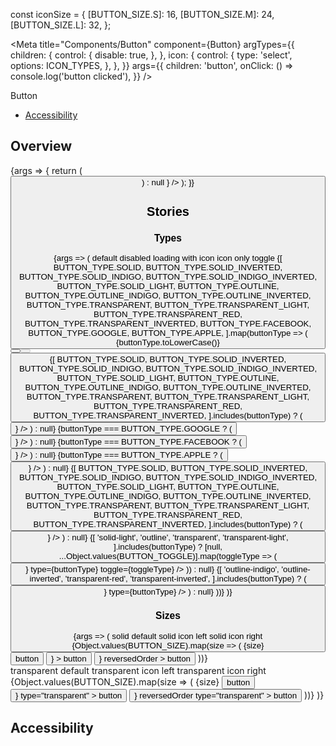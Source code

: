 const iconSize = {
  [BUTTON_SIZE.S]: 16,
  [BUTTON_SIZE.M]: 24,
  [BUTTON_SIZE.L]: 32,
};

<Meta
  title="Components/Button"
  component={Button}
  argTypes={{
    children: {
      control: {
        disable: true,
      },
    },
    icon: {
      control: {
        type: 'select',
        options: ICON_TYPES,
      },
    },
  }}
  args={{
    children: 'button',
    onClick: () => console.log('button clicked'),
  }}
/>

<PageHeader>Button</PageHeader>

- [Accessibility](#accessibility)

## Overview

<Canvas>
  <Story name="Default">
    {args => {
      return (
        <Button
          {...args}
          icon={
            args.icon ? (
              <Icon
                size={iconSize[args.size]}
                type={args.icon}
                color="adaptive"
              />
            ) : null
          }
        />
      );
    }}
  </Story>
</Canvas>

<ArgsTable story="Default" />

## Stories

### Types

<Canvas>
  <Story name="Types">
    {args => (
      <StoryVariantTable className="sg-button-stories-table">
        <thead>
          <tr>
            <th />
            <th>
              <Headline
                extraBold
                transform="uppercase"
                type="span"
                color="text-gray-40"
                size="medium"
              >
                default
              </Headline>
            </th>
            <th>
              <Headline
                extraBold
                transform="uppercase"
                type="span"
                color="text-gray-40"
                size="medium"
              >
                disabled
              </Headline>
            </th>
            <th>
              <Headline
                extraBold
                transform="uppercase"
                type="span"
                color="text-gray-40"
                size="medium"
              >
                loading
              </Headline>
            </th>
            <th>
              <Headline
                extraBold
                transform="uppercase"
                type="span"
                color="text-gray-40"
                size="medium"
              >
                with icon
              </Headline>
            </th>
            <th>
              <Headline
                extraBold
                transform="uppercase"
                type="span"
                color="text-gray-40"
                size="medium"
              >
                icon only
              </Headline>
            </th>
            <th>
              <Headline
                extraBold
                transform="uppercase"
                type="span"
                color="text-gray-40"
                size="medium"
              >
                toggle
              </Headline>
            </th>
          </tr>
        </thead>
        <tbody>
          {[
            BUTTON_TYPE.SOLID,
            BUTTON_TYPE.SOLID_INVERTED,
            BUTTON_TYPE.SOLID_INDIGO,
            BUTTON_TYPE.SOLID_INDIGO_INVERTED,
            BUTTON_TYPE.SOLID_LIGHT,
            BUTTON_TYPE.OUTLINE,
            BUTTON_TYPE.OUTLINE_INDIGO,
            BUTTON_TYPE.OUTLINE_INVERTED,
            BUTTON_TYPE.TRANSPARENT,
            BUTTON_TYPE.TRANSPARENT_LIGHT,
            BUTTON_TYPE.TRANSPARENT_RED,
            BUTTON_TYPE.TRANSPARENT_INVERTED,
            BUTTON_TYPE.FACEBOOK,
            BUTTON_TYPE.GOOGLE,
            BUTTON_TYPE.APPLE,
          ].map(buttonType => (
            <tr
              style={{
                backgroundColor: [
                  'solid-inverted',
                  'solid-indigo-inverted',
                  'transparent-inverted',
                  'outline-inverted',
                ].includes(buttonType)
                  ? hex.black
                  : 'transparent',
              }}
              key={buttonType}
            >
              <td>
                <div
                  style={{
                    height: 40,
                    display: 'flex',
                    alignItems: 'center',
                  }}
                >
                  <Headline
                    extraBold
                    transform="uppercase"
                    type="span"
                    color={
                      [
                        'solid-inverted',
                        'solid-indigo-inverted',
                        'transparent-inverted',
                        'outline-inverted',
                      ].includes(buttonType)
                        ? 'text-white'
                        : 'text-gray-40'
                    }
                    size="medium"
                  >
                    {buttonType.toLowerCase()}
                  </Headline>
                </div>
              </td>
              <td>
                <div>
                  <Button {...args} type={buttonType} />
                </div>
              </td>
              <td>
                <Button {...args} type={buttonType} disabled />
              </td>
              <td>
                <Button {...args} type={buttonType} loading />
              </td>
              <td>
                {[
                  BUTTON_TYPE.SOLID,
                  BUTTON_TYPE.SOLID_INVERTED,
                  BUTTON_TYPE.SOLID_INDIGO,
                  BUTTON_TYPE.SOLID_INDIGO_INVERTED,
                  BUTTON_TYPE.SOLID_LIGHT,
                  BUTTON_TYPE.OUTLINE,
                  BUTTON_TYPE.OUTLINE_INDIGO,
                  BUTTON_TYPE.OUTLINE_INVERTED,
                  BUTTON_TYPE.TRANSPARENT,
                  BUTTON_TYPE.TRANSPARENT_LIGHT,
                  BUTTON_TYPE.TRANSPARENT_RED,
                  BUTTON_TYPE.TRANSPARENT_INVERTED,
                ].includes(buttonType) ? (
                  <Button
                    {...args}
                    type={buttonType}
                    icon={
                      <Icon type={ICON_TYPES.HEART_OUTLINED} color="adaptive" />
                    }
                  />
                ) : null}
                {buttonType === BUTTON_TYPE.GOOGLE ? (
                  <Button
                    {...args}
                    type={buttonType}
                    icon={<Icon type={ICON_TYPES.GOOGLE} color="adaptive" />}
                  />
                ) : null}
                {buttonType === BUTTON_TYPE.FACEBOOK ? (
                  <Button
                    {...args}
                    type={buttonType}
                    icon={<Icon type={ICON_TYPES.FACEBOOK} color="adaptive" />}
                  />
                ) : null}
                {buttonType === BUTTON_TYPE.APPLE ? (
                  <Button
                    {...args}
                    type={buttonType}
                    icon={<Icon type={ICON_TYPES.APPLE} color="adaptive" />}
                  />
                ) : null}
              </td>
              <td>
                {[
                  BUTTON_TYPE.SOLID,
                  BUTTON_TYPE.SOLID_INVERTED,
                  BUTTON_TYPE.SOLID_INDIGO,
                  BUTTON_TYPE.SOLID_INDIGO_INVERTED,
                  BUTTON_TYPE.SOLID_LIGHT,
                  BUTTON_TYPE.OUTLINE,
                  BUTTON_TYPE.OUTLINE_INDIGO,
                  BUTTON_TYPE.OUTLINE_INVERTED,
                  BUTTON_TYPE.TRANSPARENT,
                  BUTTON_TYPE.TRANSPARENT_LIGHT,
                  BUTTON_TYPE.TRANSPARENT_RED,
                  BUTTON_TYPE.TRANSPARENT_INVERTED,
                ].includes(buttonType) ? (
                  <Button
                    {...args}
                    type={buttonType}
                    iconOnly
                    icon={
                      <Icon type={ICON_TYPES.HEART_OUTLINED} color="adaptive" />
                    }
                  />
                ) : null}
              </td>
              <td>
                {[
                  'solid-light',
                  'outline',
                  'transparent',
                  'transparent-light',
                ].includes(buttonType)
                  ? [null, ...Object.values(BUTTON_TOGGLE)].map(toggleType => (
                      <div style={{marginBottom: '15px'}} key={toggleType}>
                        <Button
                          {...args}
                          icon={
                            <Icon type={ICON_TYPES.HEART} color="adaptive" />
                          }
                          type={buttonType}
                          toggle={toggleType}
                        />
                      </div>
                    ))
                  : null}
                {[
                  'outline-indigo',
                  'outline-inverted',
                  'transparent-red',
                  'transparent-inverted',
                ].includes(buttonType) ? (
                  <div style={{marginBottom: '15px'}} key={buttonType}>
                    <Button
                      {...args}
                      icon={<Icon type={ICON_TYPES.HEART} color="adaptive" />}
                      type={buttonType}
                    />
                  </div>
                ) : null}
              </td>
            </tr>
          ))}
        </tbody>
      </StoryVariantTable>
    )}
  </Story>
</Canvas>

### Sizes

<Canvas>
  <Story name="Sizes">
    {args => (
      <StoryVariantTable>
        <tbody>
          <tr>
            <td>
              <StoryVariantTable>
                <tbody>
                  <tr>
                    <td />
                    <td>
                      <Headline
                        extraBold
                        transform="uppercase"
                        type="span"
                        color="text-gray-40"
                        size="medium"
                      >
                        solid default
                      </Headline>
                    </td>
                    <td>
                      <Headline
                        extraBold
                        transform="uppercase"
                        type="span"
                        color="text-gray-40"
                        size="medium"
                      >
                        solid icon left
                      </Headline>
                    </td>
                    <td>
                      <Headline
                        extraBold
                        transform="uppercase"
                        type="span"
                        color="text-gray-40"
                        size="medium"
                      >
                        solid icon right
                      </Headline>
                    </td>
                  </tr>
                  {Object.values(BUTTON_SIZE).map(size => (
                    <tr key={size}>
                      <td>
                        <Headline
                          extraBold
                          transform="uppercase"
                          type="span"
                          color="text-gray-40"
                          size="medium"
                        >
                          {size}
                        </Headline>
                      </td>
                      <td>
                        <Button {...args} size={size}>
                          button
                        </Button>
                      </td>
                      <td>
                        <Button
                          {...args}
                          size={size}
                          icon={
                            <Icon type={ICON_TYPES.ANSWER} color="adaptive" />
                          }
                        >
                          button
                        </Button>
                      </td>
                      <td>
                        <Button
                          {...args}
                          size={size}
                          icon={
                            <Icon type={ICON_TYPES.ANSWER} color="adaptive" />
                          }
                          reversedOrder
                        >
                          button
                        </Button>
                      </td>
                    </tr>
                  ))}
                  <tr>
                    <td>
                      <div style={{height: '50px'}} />
                    </td>
                  </tr>
                  <tr>
                    <td />
                    <td>
                      <Headline
                        extraBold
                        transform="uppercase"
                        type="span"
                        color="text-gray-40"
                        size="medium"
                      >
                        transparent default
                      </Headline>
                    </td>
                    <td>
                      <Headline
                        extraBold
                        transform="uppercase"
                        type="span"
                        color="text-gray-40"
                        size="medium"
                      >
                        transparent icon left
                      </Headline>
                    </td>
                    <td>
                      <Headline
                        extraBold
                        transform="uppercase"
                        type="span"
                        color="text-gray-40"
                        size="medium"
                      >
                        transparent icon right
                      </Headline>
                    </td>
                  </tr>
                  {Object.values(BUTTON_SIZE).map(size => (
                    <tr key={size}>
                      <td>
                        <Headline
                          extraBold
                          transform="uppercase"
                          type="span"
                          color="text-gray-40"
                          size="medium"
                        >
                          {size}
                        </Headline>
                      </td>
                      <td>
                        <Button {...args} size={size} type="transparent">
                          button
                        </Button>
                      </td>
                      <td>
                        <Button
                          {...args}
                          size={size}
                          icon={
                            <Icon type={ICON_TYPES.ANSWER} color="adaptive" />
                          }
                          type="transparent"
                        >
                          button
                        </Button>
                      </td>
                      <td>
                        <Button
                          {...args}
                          size={size}
                          icon={
                            <Icon type={ICON_TYPES.ANSWER} color="adaptive" />
                          }
                          reversedOrder
                          type="transparent"
                        >
                          button
                        </Button>
                      </td>
                    </tr>
                  ))}
                </tbody>
              </StoryVariantTable>
            </td>
          </tr>
        </tbody>
      </StoryVariantTable>
    )}
  </Story>
</Canvas>

## Accessibility

<ButtonA11y />

